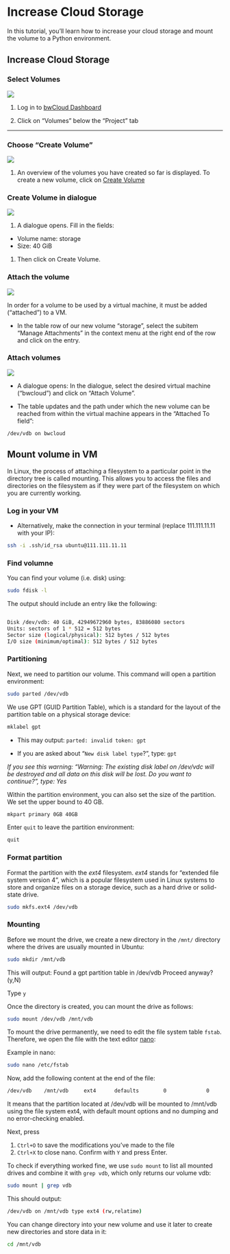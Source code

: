 # Increase Cloud Storage


In this tutorial, you'll learn how to increase your cloud storage and mount the volume to a Python environment.

## Increase Cloud Storage


### Select Volumes

![](images/storage-volumes.png)

1. Log in to [bwCloud Dashboard](https://bw-cloud.org/q/d)

1. Click on "Volumes" below the "Project" tab


---

### Choose "Create Volume"

![](images/storage-create-volumes.png)


1. An overview of the volumes you have created so far is displayed. To create a new volume, click on [Create Volume](https://portal.bw-cloud.org/project/volumes/create/)

### Create Volume in dialogue

![](images/storage-fill-in.png)


1. A dialogue opens. Fill in the fields: 
  - Volume name: storage
  - Size: 40 GiB

1. Then click on Create Volume.

### Attach the volume

![](images/storage-attachments.png)


In order for a volume to be used by a virtual machine, it must be added ("attached") to a VM.

- In the table row of our new volume "storage", select the subitem "Manage Attachments" in the context menu at the right end of the row and click on the entry. 

### Attach volumes

![](images/storage-attach-volumes-2.png)


- A dialogue opens: In the dialogue, select the desired virtual machine ("bwcloud") and click on "Attach Volume".

- The table updates and the path under which the new volume can be reached from within the virtual machine appears in the "Attached To field":

```
/dev/vdb on bwcloud
```

## Mount volume in VM

In Linux, the process of attaching a filesystem to a particular point in the directory tree is called mounting. This allows you to access the files and directories on the filesystem as if they were part of the filesystem on which you are currently working.

### Log in your VM

<!--

- Use VS Code to log into your virtual machine 

-->

- Alternatively, make the connection in your terminal (replace 111.111.11.11 with your IP):

```bash
ssh -i .ssh/id_rsa ubuntu@111.111.11.11
```

### Find volumne

You can find your volume (i.e. disk) using:

```bash
sudo fdisk -l
```

The output should include an entry like the following:

```bash

Disk /dev/vdb: 40 GiB, 42949672960 bytes, 83886080 sectors
Units: sectors of 1 * 512 = 512 bytes
Sector size (logical/physical): 512 bytes / 512 bytes
I/O size (minimum/optimal): 512 bytes / 512 bytes
```


### Partitioning

Next, we need to partition our volume. This command will open a partition environment:


```bash
sudo parted /dev/vdb

```

We use GPT (GUID Partition Table), which is a standard for the layout of the partition table on a physical storage device:

```bash
mklabel gpt

```

- This may output: `parted: invalid token: gpt`

- If you are asked about "`New disk label type`?", type: `gpt`

*If you see this warning: "Warning: The existing disk label on /dev/vdc will be destroyed and all data on this disk will be lost. Do you want to continue?", type: Yes*

Within the partition environment, you can also set the size of the partition. We set the upper bound to 40 GB.


```bash
mkpart primary 0GB 40GB

```

Enter `quit` to leave the partition environment: 

```bash
quit
```

### Format partition

Format the partition with the *ext4* filesystem. *ext4* stands for "extended file system version 4", which is a popular filesystem used in Linux systems to store and organize files on a storage device, such as a hard drive or solid-state drive. 


```bash
sudo mkfs.ext4 /dev/vdb
```

### Mounting

Before we mount the drive, we create a new directory in the `/mnt/` directory where the drives are usually mounted in Ubuntu: 


```bash
sudo mkdir /mnt/vdb

```

This will output: Found a gpt partition table in /dev/vdb
Proceed anyway? (y,N)

Type `y`

Once the directory is created, you can mount the drive as follows: 

```bash
sudo mount /dev/vdb /mnt/vdb

```

To mount the drive permanently, we need to edit the file system table `fstab`. Therefore, we open the file with the text editor [nano](https://www.nano-editor.org/): 

Example in nano:

```bash
sudo nano /etc/fstab

```

Now, add the following content at the end of the file:



```bash
/dev/vdb    /mnt/vdb     ext4      defaults        0             0

```

It means that the partition located at /dev/vdb will be mounted to /mnt/vdb using the file system ext4, with default mount options and no dumping and no error-checking enabled.

Next, press

1. `Ctrl+O` to save the modifications you've made to the file
2. `Ctrl+X` to close nano. Confirm with `Y` and press Enter.


To check if everything worked fine, we use `sudo mount` to list all mounted drives and combine it with `grep vdb`, which only returns our volume vdb: 


```bash
sudo mount | grep vdb

```

This should output:

```bash
/dev/vdb on /mnt/vdb type ext4 (rw,relatime)
```


You can change directory into your new volume and use it later to create new directories and store data in it:


```bash
cd /mnt/vdb
```

<!--

## Create folders

In directory:


```bash
cd /mnt/vdb
```



Create a new folder called tfx with a subfolder first-pipeline 


```bash
sudo mkdir tfx/first-pipeline

```

/mnt/vdc/tfx/first-pipeline

sudo chmod a+rwx /mnt/vdc/tfx/first-pipeline

a means "all" (users) + means "add the following rights" and rwx means read, write and execute respectively.

## Unmount

If you ever need to unmount a mounted drive in Ubuntu use:

::: {.callout-important}
## Use this command with caution

Note that we need the partition for our course und you should not unmount it wihtout good reasons to doing so
:::

```bash
sudo umount -l /dev/vdc
```

-->